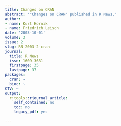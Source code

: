 ```yaml
---
title: Changes on CRAN
abstract: '"Changes on CRAN" published in R News.'
author:
- name: Kurt Hornik
- name: Friedrich Leisch
date: '2003-10-01'
volume: 3
issue: 2
slug: RN-2003-2-cran
journal:
  title: R News
  issn: 1609-3631
  firstpage: 35
  lastpage: 37
packages:
  cran: ~
  bioc: ~
CTV: ~
output:
  rjtools::rjournal_article:
    self_contained: no
    toc: no
    legacy_pdf: yes

---
```

